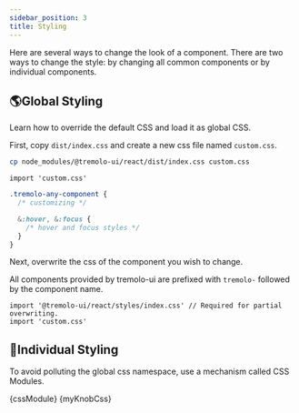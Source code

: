```yaml
---
sidebar_position: 3
title: Styling
---
```




Here are several ways to change the look of a component.
There are two ways to change the style: by changing all common components or by individual components.

## 🌎Global Styling

Learn how to override the default CSS and load it as global CSS.

First, copy `dist/index.css` and create a new css file named `custom.css`.

```bash
cp node_modules/@tremolo-ui/react/dist/index.css custom.css
```

```tsx title="index.tsx"
import 'custom.css'
```

```css title="custom.css"
.tremolo-any-component {
  /* customizing */

  &:hover, &:focus {
    /* hover and focus styles */
  }
}
```

Next, overwrite the css of the component you wish to change.

All components provided by tremolo-ui are prefixed with `tremolo-` followed by the component name.

```tsx title="index.tsx"
import '@tremolo-ui/react/styles/index.css' // Required for partial overwriting.
import 'custom.css'
```

## 🧩Individual Styling

To avoid polluting the global css namespace, use a mechanism called CSS Modules.

<Tabs>
  <TabItem value="index.tsx" default>
    <CodeBlock
      jsx
      live
      expand
      showCode
      sourcePath="examples/tutorials/react/styling/css-module.tsx"
    >{cssModule}</CodeBlock>
  </TabItem>
  <TabItem value="my-knob.module.css" default>
    <CodeBlock language='css'
    >{myKnobCss}</CodeBlock>
  </TabItem>
</Tabs>

